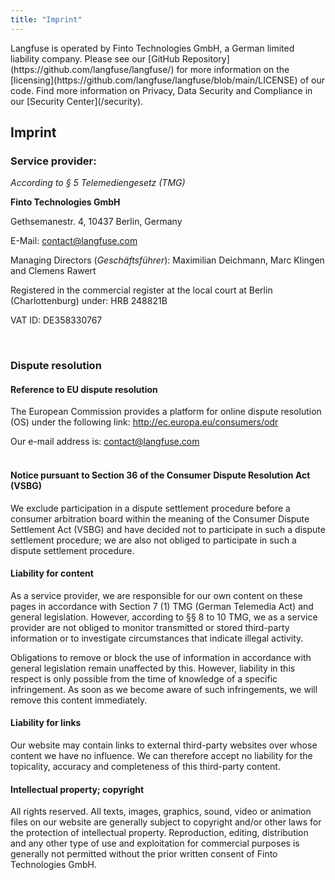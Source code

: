 ```yaml
---
title: "Imprint"
---
```



<Callout type="info">
  Langfuse is operated by Finto Technologies GmbH, a German limited liability
  company. Please see our [GitHub
  Repository](https://github.com/langfuse/langfuse/) for more information on the
  [licensing](https://github.com/langfuse/langfuse/blob/main/LICENSE) of our
  code. Find more information on Privacy, Data Security and Compliance in our
  [Security Center](/security).
</Callout>

## Imprint

### Service provider:

_According to § 5 Telemediengesetz (TMG)_
‍

**Finto Technologies GmbH**

Gethsemanestr. 4, 10437 Berlin, Germany

E-Mail: contact@langfuse.com

Managing Directors (_Geschäftsführer_): Maximilian Deichmann, Marc Klingen and Clemens
Rawert

‍Registered in the commercial register at the local court at Berlin (Charlottenburg) under: HRB 248821B

VAT ID: DE358330767

‍

### Dispute resolution

#### Reference to EU dispute resolution

The European Commission provides a platform for online dispute resolution (OS) under the following link: http://ec.europa.eu/consumers/odr

Our e-mail address is: contact@langfuse.com  
‍

#### Notice pursuant to Section 36 of the Consumer Dispute Resolution Act (VSBG)

We exclude participation in a dispute settlement procedure before a consumer arbitration board within the meaning of the Consumer Dispute Settlement Act (VSBG) and have decided not to participate in such a dispute settlement procedure; we are also not obliged to participate in such a dispute settlement procedure.
‍

#### Liability for content

As a service provider, we are responsible for our own content on these pages in accordance with Section 7 (1) TMG (German Telemedia Act) and general legislation. However, according to §§ 8 to 10 TMG, we as a service provider are not obliged to monitor transmitted or stored third-party information or to investigate circumstances that indicate illegal activity.

Obligations to remove or block the use of information in accordance with general legislation remain unaffected by this. However, liability in this respect is only possible from the time of knowledge of a specific infringement. As soon as we become aware of such infringements, we will remove this content immediately.
‍

#### Liability for links

Our website may contain links to external third-party websites over whose content we have no influence. We can therefore accept no liability for the topicality, accuracy and completeness of this third-party content.

#### Intellectual property; copyright

All rights reserved. All texts, images, graphics, sound, video or animation files on our website are generally subject to copyright and/or other laws for the protection of intellectual property. Reproduction, editing, distribution and any other type of use and exploitation for commercial purposes is generally not permitted without the prior written consent of Finto Technologies GmbH.
